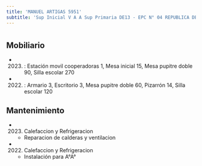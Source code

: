 ```yaml
---
title: 'MANUEL ARTIGAS 5951'
subtitle: 'Sup Inicial V A A Sup Primaria DE13 - EPC N° 04 REPUBLICA DEL BRASIL - JIN B (EPCJC 04/13°) [S]'
---
```


#


## Mobiliario

*  (2023) : Estación movil cooperadoras 1, Mesa inicial 15, Mesa pupitre doble 90, Silla escolar 270 

*  (2022) : Armario 3, Escritorio 3, Mesa pupitre doble 60, Pizarrón 14, Silla escolar 120 





## Mantenimiento

*  (2023) Calefaccion y Refrigeracion 
    + Reparacion de calderas y ventilacion

*  (2022) Calefaccion y Refrigeracion 
    + Instalación para A°A°



